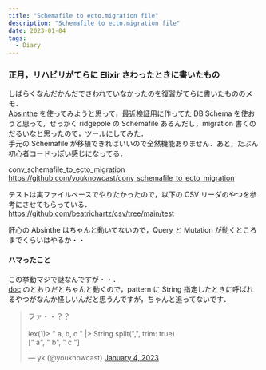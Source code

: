 ```yaml
---
title: "Schemafile to ecto.migration file"
description: "Schemafile to ecto.migration file"
date: 2023-01-04
tags:
  - Diary
---
```


### 正月，リハビリがてらに Elixir さわったときに書いたもの

しばらくなんだかんだでさわれていなかったのを復習がてらに書いたもののメモ．  
[Absinthe](https://github.com/absinthe-graphql/absinthe) を使ってみようと思って，最近検証用に作ってた DB Schema を使おうと思って，せっかく ridgepole の Schemafile あるんだし，migration 書くのだるいなと思ったので，ツールにしてみた．  
手元の Schemafile が移植できればいいので全然機能ありません．あと，たぶん初心者コードっぽい感じになってる．

conv_schemafile_to_ecto_migration  
https://github.com/youknowcast/conv_schemafile_to_ecto_migration

テストは実ファイルベースでやりたかったので，以下の CSV リーダのやつを参考にさせてもらっている．  
https://github.com/beatrichartz/csv/tree/main/test

肝心の Absinthe はちゃんと動いてないので，Query と Mutation が動くところまでくらいはやるか・・


#### ハマったこと

この挙動マジで謎なんですが・・．  
[doc](https://hexdocs.pm/elixir/1.14.2/String.html#split/3) のとおりだとちゃんと動くので，pattern に String 指定したときに呼ばれるやつがなんか怪しいんだと思うんですが，ちゃんと追ってないです． 

<blockquote class="twitter-tweet"><p lang="en" dir="ltr">ファ・・？？<br /><br />iex(1)&gt; &quot; a, b, c &quot; |&gt; String.split(&quot;,&quot;, trim: true)<br />[&quot; a&quot;, &quot; b&quot;, &quot; c &quot;]</p>&mdash; yk (@youknowcast) <a href="https://twitter.com/youknowcast/status/1610492926374850560?ref_src=twsrc%5Etfw">January 4, 2023</a></blockquote> <script async src="https://platform.twitter.com/widgets.js" charset="utf-8"></script>

